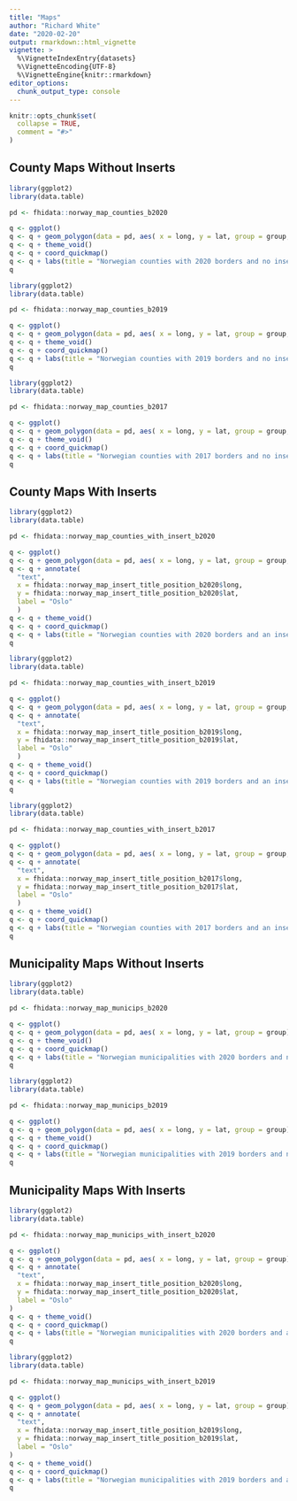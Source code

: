 ```yaml
---
title: "Maps"
author: "Richard White"
date: "2020-02-20"
output: rmarkdown::html_vignette
vignette: >
  %\VignetteIndexEntry{datasets}
  %\VignetteEncoding{UTF-8}
  %\VignetteEngine{knitr::rmarkdown}
editor_options: 
  chunk_output_type: console
---
```


```r
knitr::opts_chunk$set(
  collapse = TRUE,
  comment = "#>"
)
```


## County Maps Without Inserts

```r
library(ggplot2)
library(data.table)

pd <- fhidata::norway_map_counties_b2020

q <- ggplot()
q <- q + geom_polygon(data = pd, aes( x = long, y = lat, group = group, fill=location_code), color="black")
q <- q + theme_void()
q <- q + coord_quickmap()
q <- q + labs(title = "Norwegian counties with 2020 borders and no insert")
q
```

```r
library(ggplot2)
library(data.table)

pd <- fhidata::norway_map_counties_b2019

q <- ggplot()
q <- q + geom_polygon(data = pd, aes( x = long, y = lat, group = group, fill=location_code), color="black")
q <- q + theme_void()
q <- q + coord_quickmap()
q <- q + labs(title = "Norwegian counties with 2019 borders and no insert")
q
```

```r
library(ggplot2)
library(data.table)

pd <- fhidata::norway_map_counties_b2017

q <- ggplot()
q <- q + geom_polygon(data = pd, aes( x = long, y = lat, group = group, fill=location_code), color="black")
q <- q + theme_void()
q <- q + coord_quickmap()
q <- q + labs(title = "Norwegian counties with 2017 borders and no insert")
q
```

## County Maps With Inserts

```r
library(ggplot2)
library(data.table)

pd <- fhidata::norway_map_counties_with_insert_b2020

q <- ggplot()
q <- q + geom_polygon(data = pd, aes( x = long, y = lat, group = group, fill=location_code), color="black")
q <- q + annotate(
  "text", 
  x = fhidata::norway_map_insert_title_position_b2020$long, 
  y = fhidata::norway_map_insert_title_position_b2020$lat,
  label = "Oslo"
  )
q <- q + theme_void()
q <- q + coord_quickmap()
q <- q + labs(title = "Norwegian counties with 2020 borders and an insert for Oslo")
q
```

```r
library(ggplot2)
library(data.table)

pd <- fhidata::norway_map_counties_with_insert_b2019

q <- ggplot()
q <- q + geom_polygon(data = pd, aes( x = long, y = lat, group = group, fill=location_code), color="black")
q <- q + annotate(
  "text", 
  x = fhidata::norway_map_insert_title_position_b2019$long, 
  y = fhidata::norway_map_insert_title_position_b2019$lat,
  label = "Oslo"
  )
q <- q + theme_void()
q <- q + coord_quickmap()
q <- q + labs(title = "Norwegian counties with 2019 borders and an insert for Oslo")
q
```

```r
library(ggplot2)
library(data.table)

pd <- fhidata::norway_map_counties_with_insert_b2017

q <- ggplot()
q <- q + geom_polygon(data = pd, aes( x = long, y = lat, group = group, fill=location_code), color="black")
q <- q + annotate(
  "text", 
  x = fhidata::norway_map_insert_title_position_b2017$long, 
  y = fhidata::norway_map_insert_title_position_b2017$lat,
  label = "Oslo"
  )
q <- q + theme_void()
q <- q + coord_quickmap()
q <- q + labs(title = "Norwegian counties with 2017 borders and an insert for Oslo")
q
```

## Municipality Maps Without Inserts

```r
library(ggplot2)
library(data.table)

pd <- fhidata::norway_map_municips_b2020

q <- ggplot()
q <- q + geom_polygon(data = pd, aes( x = long, y = lat, group = group), color="black", fill="white")
q <- q + theme_void()
q <- q + coord_quickmap()
q <- q + labs(title = "Norwegian municipalities with 2020 borders and no insert for Oslo")
q
```

```r
library(ggplot2)
library(data.table)

pd <- fhidata::norway_map_municips_b2019

q <- ggplot()
q <- q + geom_polygon(data = pd, aes( x = long, y = lat, group = group), color="black", fill="white")
q <- q + theme_void()
q <- q + coord_quickmap()
q <- q + labs(title = "Norwegian municipalities with 2019 borders and no insert for Oslo")
q
```

## Municipality Maps With Inserts

```r
library(ggplot2)
library(data.table)

pd <- fhidata::norway_map_municips_with_insert_b2020

q <- ggplot()
q <- q + geom_polygon(data = pd, aes( x = long, y = lat, group = group), color="black", fill="white")
q <- q + annotate(
  "text", 
  x = fhidata::norway_map_insert_title_position_b2020$long, 
  y = fhidata::norway_map_insert_title_position_b2020$lat,
  label = "Oslo"
)
q <- q + theme_void()
q <- q + coord_quickmap()
q <- q + labs(title = "Norwegian municipalities with 2020 borders and an insert for Oslo")
q
```

```r
library(ggplot2)
library(data.table)

pd <- fhidata::norway_map_municips_with_insert_b2019

q <- ggplot()
q <- q + geom_polygon(data = pd, aes( x = long, y = lat, group = group), color="black", fill="white")
q <- q + annotate(
  "text", 
  x = fhidata::norway_map_insert_title_position_b2019$long, 
  y = fhidata::norway_map_insert_title_position_b2019$lat,
  label = "Oslo"
)
q <- q + theme_void()
q <- q + coord_quickmap()
q <- q + labs(title = "Norwegian municipalities with 2019 borders and an insert for Oslo")
q
```

